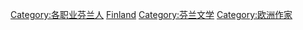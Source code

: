 [[Category:各职业芬兰人|Category:各职业芬兰人]]
[[Category:各国作家|Finland]]
[[Category:芬兰文学|Category:芬兰文学]]
[[Category:欧洲作家|Category:欧洲作家]]